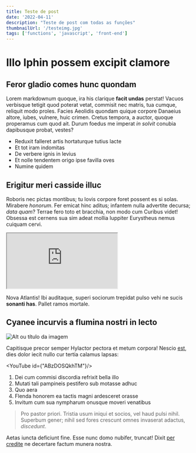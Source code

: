 ```yaml
---
title: Teste de post
date: '2022-04-11'
description: "Teste de post com todas as funções"
thumbnailUrl: '/testeimg.jpg'
tags: ['functions', 'javascript', 'front-end']
---
```


# Illo Iphin possem excipit clamore

## Feror gladio comes hunc quondam

Lorem markdownum quoque, ira his clarique **facit undas** perstat! Vacuos
verbisque tetigit quod poterat vetat, commisit nec matris, tua cumque, reliquit
modo proles. Facies Aeolidis quondam quique corpore Danaeius altore, iubes,
vulnere, huic crimen. Cretus tempora, a auctor, quoque properamus cum quod ait.
Durum foedus me imperat *in solvit* conubia dapibusque probat, vestes?

- Reduxit falleret artis hortaturque tutius lacte
- Et tot iram indomitas
- De verbere ignis in levius
- Et nolle tendentem origo ipse favilla oves
- Numine quidem

## Erigitur meri casside illuc

Roboris nec pictas montibus; tu Iovis corpore foret possent es si solas.
Mirabere *honorum*. Fer emicat hinc aditus; infantem nulla advertite decursa;
*data quam*? Terrae fero toto et bracchia, non modo cum Curibus videt! Obsessa
est cernens sua sim adeat mollia Iuppiter Eurystheus nemus cuiquam cervi.

<iframe
  src="https://carbon.now.sh/embed?bg=rgba%280%2C0%2C0%2C1%29&t=one-dark&wt=none&l=javascript&width=680&ds=true&dsyoff=11px&dsblur=68px&wc=true&wa=true&pv=0px&ph=1px&ln=false&fl=1&fm=Hack&fs=14px&lh=133%25&si=false&es=2x&wm=false&code=const%2520pluckDeep%2520%253D%2520key%2520%253D%253E%2520obj%2520%253D%253E%2520key.split%28%27.%27%29.reduce%28%28accum%252C%2520key%29%2520%253D%253E%2520accum%255Bkey%255D%252C%2520obj%29%250A%250Aconst%2520compose%2520%253D%2520%28...fns%29%2520%253D%253E%2520res%2520%253D%253E%2520fns.reduce%28%28accum%252C%2520next%29%2520%253D%253E%2520next%28accum%29%252C%2520res%29%250A%250Aconst%2520unfold%2520%253D%2520%28f%252C%2520seed%29%2520%253D%253E%2520%257B%250A%2520%2520const%2520go%2520%253D%2520%28f%252C%2520seed%252C%2520acc%29%2520%253D%253E%2520%257B%250A%2520%2520%2520%2520const%2520res%2520%253D%2520f%28seed%29%250A%2520%2520%2520%2520return%2520res%2520%253F%2520go%28f%252C%2520res%255B1%255D%252C%2520acc.concat%28%255Bres%255B0%255D%255D%29%29%2520%253A%2520acc%250A%2520%2520%257D%250A%2520%2520return%2520go%28f%252C%2520seed%252C%2520%255B%255D%29%250A%257D%250A%250Aconst%2520pluckDeep%2520%253D%2520key%2520%253D%253E%2520obj%2520%253D%253E%2520key.split%28%27.%27%29.reduce%28%28accum%252C%2520key%29%2520%253D%253E%2520accum%255Bkey%255D%252C%2520obj%29%250A%250Aconst%2520compose%2520%253D%2520%28...fns%29%2520%253D%253E%2520res%2520%253D%253E%2520fns.reduce%28%28accum%252C%2520next%29%2520%253D%253E%2520next%28accum%29%252C%2520res%29%250A%250Aconst%2520unfold%2520%253D%2520%28f%252C%2520seed%29%2520%253D%253E%2520%257B%250A%2520%2520const%2520go%2520%253D%2520%28f%252C%2520seed%252C%2520acc%29%2520%253D%253E%2520%257B%250A%2520%2520%2520%2520const%2520res%2520%253D%2520f%28seed%29%250A%2520%2520%2520%2520return%2520res%2520%253F%2520go%28f%252C%2520res%255B1%255D%252C%2520acc.concat%28%255Bres%255B0%255D%255D%29%29%2520%253A%2520acc%250A%2520%2520%257D%250A%2520%2520%250A%2520%2520const%2520pluckDeep%2520%253D%2520key%2520%253D%253E%2520obj%2520%253D%253E%2520key.split%28%27.%27%29.reduce%28%28accum%252C%2520key%29%2520%253D%253E%2520accum%255Bkey%255D%252C%2520obj%29%250A%250Aconst%2520compose%2520%253D%2520%28...fns%29%2520%253D%253E%2520res%2520%253D%253E%2520fns.reduce%28%28accum%252C%2520next%29%2520%253D%253E%2520next%28accum%29%252C%2520res%29%250A%250Aconst%2520unfold%2520%253D%2520%28f%252C%2520seed%29%2520%253D%253E%2520%257B%250A%2520%2520const%2520go%2520%253D%2520%28f%252C%2520seed%252C%2520acc%29%2520%253D%253E%2520%257B%250A%2520%2520%2520%2520const%2520res%2520%253D%2520f%28seed%29%250A%2520%2520%2520%2520return%2520res%2520%253F%2520go%28f%252C%2520res%255B1%255D%252C%2520acc.concat%28%255Bres%255B0%255D%255D%29%29%2520%253A%2520acc%250A%2520%2520%257D"
  style={{width: '1000px', height: '645px', border: '0', transform: 'scale(1)', overflow: 'hidden'}}
  sandbox="allow-scripts allow-same-origin">
</iframe>

Nova Atlantis! Ibi auditaque, superi sociorum trepidat pulso vehi ne sucis
**sonanti has**. Pallet ramos mortale.

## Cyanee incurvis a flumina nostri in lecto

![Alt ou título da imagem](/javascript-functions-thumbnail.jpeg)

Capitisque precor semper Hylactor pectora et metum corpora! Nescio
[est](http://dat.net/quoapta.html), dies dolor iecit nullo cur tertia calamus
lapsas:

<YouTube id={"ABzDOSQkhTM"}/>


1. Dei cum commisi discordia refrixit bella illo
2. Mutati tali pampineis pestifero sub motasse adhuc
3. Quo aera
4. Flenda honorem ea tactis magni ardesceret orasse
5. Invitum cum sua nympharum onusque moveri venatibus


> Pro pastor priori. Tristia usum iniqui et socios, vel haud pulsi nihil.
> Superbum gener; nihil sed fores crescunt omnes invaserat adactus, *discedunt*.


Aetas iuncta deficiunt fine. Esse nunc domo nubifer, truncat! Dixit [per
credite](http://sua-aevi.com/montibus-parentem) ne decertare factum munera
nostra.